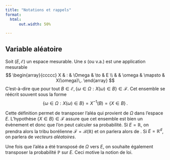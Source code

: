 ```yaml
---
title: "Notations et rappels"
format:
  html:
      out.width: 50%

---
```


::: {#def-line}

## Variable aléatoire


Soit $(E, \mathcal{E})$ un espace mesurable. Une *s* (ou v.a.) est une application mesurable
$$
    \begin{array}{ccccc}
        X & : & \Omega & \to     & E            \\
            &   & \omega & \mapsto & X(\omega)\,.
    \end{array}
$$
C'est-à-dire que pour tout $B \in \mathcal{E}, \{\omega \in \Omega : X(\omega) \in B\} \in \mathcal{F}.$
Cet ensemble se réécrit souvent sous la forme
$$
    \{\omega \in \Omega : X(\omega) \in B\} = X^{-1}(B) = \{X \in B\}\,.
$$
:::


Cette définition permet de transposer l'aléa qui provient de $\Omega$ dans l'espace $E$.
L'hypothèse $\{X \in B\} \in \mathcal{F}$ assure que cet ensemble est bien un évènement et donc que l'on peut calculer sa probabilité.
Si $E = \mathbb{R}$, on prendra alors la tribu borélienne $\mathcal{F} = \mathcal{B}(\mathbb{R})$ et on parlera alors de \emph{\va réelle}. Si $E = \mathbb{R}^d$, on parlera de *vecteurs aléatoires*.

Une fois que l'aléa a été transposé de $\Omega$ vers $E$, on souhaite également transposer la probabilité $\mathbb{P}$ sur $E$. Ceci motive la notion de loi.